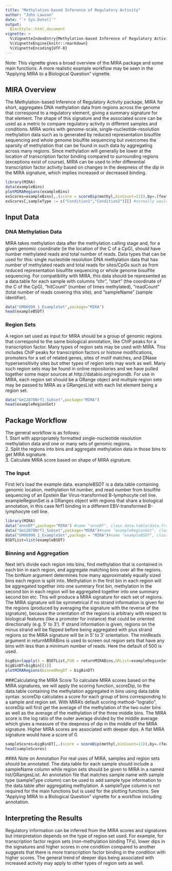 ```yaml
---
title: "Methylation-based Inference of Regulatory Activity"
author: "John Lawson"
date: "`r Sys.Date()`"
output: 
  BiocStyle::html_document
vignette: >
  %\VignetteIndexEntry{Methylation-based Inference of Regulatory Activity}
  %\VignetteEngine{knitr::rmarkdown}
  %\VignetteEncoding{UTF-8}
---
```


Note: This vignette gives a broad overview of the MIRA package and some main functions. A more realistic example workflow may be seen in the "Applying MIRA to a Biological Question" vignette.

## MIRA Overview
The Methylation-based Inference of Regulatory Activity package, MIRA for short, aggregates DNA methylation data from regions across the genome that correspond to a regulatory element, giving a summary signature for that element. The shape of this signature and the associated score can be used as a metric to compare regulatory activity in different samples and conditions. MIRA works with genome-scale, single-nucleotide-resolution methylation data such as is generated by reduced representation bisulfite sequencing and whole genome bisulfite sequencing but overcomes the sparsity of methylation that can be found in such data by aggregating across many regions. Since methylation will generally be lower at the location of transcription factor binding compared to surrounding regions (exceptions exist of course), MIRA can be used to infer differential transcription factor activity based on changes in the deepness of the dip in the MIRA signature, which implies increased or decreased binding.

```r
library(MIRA)
data(exampleBins)
plotMIRARegions(exampleBins)
exScores=exampleBins[,.(score = scoreDip(methyl,binCount=11)),by=.(featureID,sampleName)]
exScores[,sampleType := c("Condition1","Condition2")][] #normally would do join with annoDF
```

## Input Data
### DNA Methylation Data
MIRA takes methylation data after the methylation calling stage and, for a given genomic coordinate (ie the location of the C of a CpG), should have number methylated reads and total number of reads. 
Data types that can be used for this: single nucleotide resolution DNA methylation data that has number of methylated reads and total reads for sites/CpGs such as from reduced representation bisulfite sequencing or whole genome bisulfite sequencing. For compatibility with MIRA, this data should be represented as a data.table for each sample with columns "chr", "start" (the coordinate of the C of the CpG), "hitCount" (number of times methylated), "readCount" (total number of reads covering this site), and "sampleName" (sample identifier).

```r
data("GM06990_1_ExampleSet",package="MIRA")
head(exampleBSDT)
```

### Region Sets
A region set used as input for MIRA should be a group of genomic regions that correspond to the same biological annotation, like ChIP peaks for a transcription factor. Many types of region sets may be used with MIRA. This includes ChIP peaks for transcription factors or histone modifications, promoters for a set of related genes, sites of motif matches, and DNase hypersensitivity sites but other types of region sets may work as well. Many such region sets may be found in online repositories and we have pulled together some major sources at http://databio.org/regiondb. For use in MIRA, each region set should be a GRange object and multiple region sets may be passed to MIRA as a GRangesList with each list element being a region set.

```r
data("Gm12878Nrf1_Subset",package="MIRA")
head(exampleRegionSet)
```

## Package Workflow
The general workflow is as follows:  
1. Start with appropriately formatted single-nucleotide resolution methylation data and one or many sets of genomic regions.   
2. Split the regions into bins and aggregate methylation data in those bins to get MIRA signature.  
3. Calculate MIRA score based on shape of MIRA signature.

### The Input
First let's load the example data. exampleBSDT is a data.table containing genomic location, methylation hit number, and read number from bisulfite sequencing of an Epstein Bar Virus-transformed B-lymphocyte cell line. exampleRegionSet is a GRanges object with regions that share a biological annotation, in this case Nrf1 binding in a different EBV-transformed B-lymphocyte cell line.

```r
library(MIRA)
data("annoDF",package="MIRA") #name "annoDF", class data.table/data.frame
data("Gm12878Nrf1_Subset",package="MIRA")#name "exampleRegionSet", class GRanges
data("GM06990_1_ExampleSet",package = "MIRA")#name "exampleBSDT", class data.table/dataframe
BSDTList=list(exampleBSDT)
```

### Binning and Aggregation
Next let's divide each region into bins, find methylation that is contained in each bin in each region, and aggregate matching bins over all the regions. The binNum argument determines how many approximately equally sized bins each region is split into. Methylation in the first bin in each region will be aggregated together into one summary first bin, methylation in the second bin in each region will be aggregated together into one summary second bin etc. This will produce a MIRA signature for each set of regions. The MIRA signature will be symmetrical if no strand information is given for the regions (produced by averaging the signature with the reverse of the signature), because the orientation of the regions is arbitrary with respect to biological features (like a promoter for instance) that could be oriented directionally (e.g. 5' to 3'). If strand information is given, regions on the minus strand will be flipped before being aggregated with plus strand regions so the MIRA signature will be in 5' to 3' orientation. The minReads argument in returnMIRABins is used to screen out region sets that have any bins with less than a minimum number of reads. Here the default of 500 is used.

```r
bigBin=lapply(X = BSDTList,FUN = returnMIRABins,GRList=exampleRegionSet,binNum=11,sampleNameInBSDT=TRUE)
bigBinDT=bigBin[[1]]
plotMIRARegions(binnedRegDT = bigBinDT)
```

###Calculating the MIRA Score
To calculate MIRA scores based on the MIRA signatures, we will apply the scoring function, scoreDip, to the data.table containing the methylation aggregated in bins using data.table syntax. scoreDip calculates a score for each group of bins corresponding to a sample and region set. With MIRA's default scoring method--"logratio", scoreDip will first get the average of the methylation of the two outer bins as well as the average of the methylation of the three middle bins. The MIRA score is the log ratio of the outer average divided by the middle average which gives a measure of the deepness of dip in the middle of the MIRA signature. Higher MIRA scores are associated with deeper dips. A flat MIRA signature would have a score of 0.

```r
sampleScores=bigBinDT[,.(score = scoreDip(methyl,binCount=11)),by=.(featureID,sampleName)]
head(sampleScores)
```

###A Note on Annotation
For real uses of MIRA, samples and region sets should be annotated. The data.table for each sample should include a sampleName column while region sets should be given to MIRA in a named list/GRangesList. An annotation file that matches sample name with sample type (sampleType column) can be used to add sample type information to the data.table after aggregating methylation. A sampleType column is not required for the main functions but is used for the plotting functions. See "Applying MIRA to a Biological Question" vignette for a workflow including annotation.

## Interpreting the Results
Regulatory information can be inferred from the MIRA scores and signatures but interpretation depends on the type of region set used. For example, for transcription factor region sets (non-methylation binding TFs),  lower dips in the signatures and higher scores in one condition compared to another suggests that there is more transcription factor binding in the condition with higher scores. The general trend of deeper dips being associated with increased activity may apply to other types of region sets as well.

